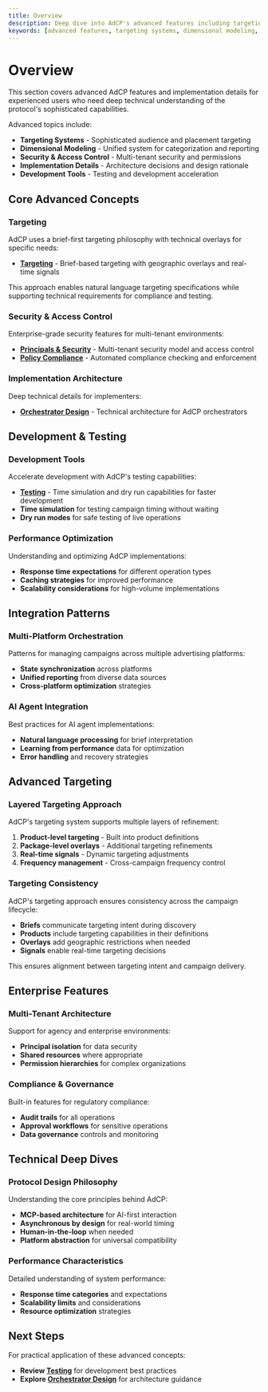 ```yaml
---
title: Overview
description: Deep dive into AdCP's advanced features including targeting systems, dimensional modeling, security, and implementation details.
keywords: [advanced features, targeting systems, dimensional modeling, security, implementation, technical details]
---
```


# Overview

This section covers advanced AdCP features and implementation details for experienced users who need deep technical understanding of the protocol's sophisticated capabilities.

Advanced topics include:

- **Targeting Systems** - Sophisticated audience and placement targeting
- **Dimensional Modeling** - Unified system for categorization and reporting  
- **Security & Access Control** - Multi-tenant security and permissions
- **Implementation Details** - Architecture decisions and design rationale
- **Development Tools** - Testing and development acceleration

## Core Advanced Concepts

### Targeting
AdCP uses a brief-first targeting philosophy with technical overlays for specific needs:

- **[Targeting](/docs/media-buy/advanced-topics/targeting)** - Brief-based targeting with geographic overlays and real-time signals

This approach enables natural language targeting specifications while supporting technical requirements for compliance and testing.

### Security & Access Control
Enterprise-grade security features for multi-tenant environments:

- **[Principals & Security](/docs/media-buy/advanced-topics/principals-and-security)** - Multi-tenant security model and access control
- **[Policy Compliance](/docs/media-buy/media-buys/policy-compliance)** - Automated compliance checking and enforcement

### Implementation Architecture
Deep technical details for implementers:

- **[Orchestrator Design](/docs/media-buy/advanced-topics/orchestrator-design)** - Technical architecture for AdCP orchestrators

## Development & Testing

### Development Tools
Accelerate development with AdCP's testing capabilities:

- **[Testing](/docs/media-buy/advanced-topics/testing)** - Time simulation and dry run capabilities for faster development
- **Time simulation** for testing campaign timing without waiting
- **Dry run modes** for safe testing of live operations

### Performance Optimization
Understanding and optimizing AdCP implementations:
- **Response time expectations** for different operation types
- **Caching strategies** for improved performance  
- **Scalability considerations** for high-volume implementations

## Integration Patterns

### Multi-Platform Orchestration
Patterns for managing campaigns across multiple advertising platforms:
- **State synchronization** across platforms
- **Unified reporting** from diverse data sources
- **Cross-platform optimization** strategies

### AI Agent Integration
Best practices for AI agent implementations:
- **Natural language processing** for brief interpretation
- **Learning from performance** data for optimization
- **Error handling** and recovery strategies

## Advanced Targeting

### Layered Targeting Approach
AdCP's targeting system supports multiple layers of refinement:

1. **Product-level targeting** - Built into product definitions
2. **Package-level overlays** - Additional targeting refinements
3. **Real-time signals** - Dynamic targeting adjustments
4. **Frequency management** - Cross-campaign frequency control

### Targeting Consistency
AdCP's targeting approach ensures consistency across the campaign lifecycle:
- **Briefs** communicate targeting intent during discovery
- **Products** include targeting capabilities in their definitions
- **Overlays** add geographic restrictions when needed
- **Signals** enable real-time targeting decisions

This ensures alignment between targeting intent and campaign delivery.

## Enterprise Features

### Multi-Tenant Architecture
Support for agency and enterprise environments:
- **Principal isolation** for data security
- **Shared resources** where appropriate
- **Permission hierarchies** for complex organizations

### Compliance & Governance
Built-in features for regulatory compliance:
- **Audit trails** for all operations
- **Approval workflows** for sensitive operations
- **Data governance** controls and monitoring

## Technical Deep Dives

### Protocol Design Philosophy
Understanding the core principles behind AdCP:
- **MCP-based architecture** for AI-first interaction
- **Asynchronous by design** for real-world timing
- **Human-in-the-loop** when needed
- **Platform abstraction** for universal compatibility

### Performance Characteristics
Detailed understanding of system performance:
- **Response time categories** and expectations
- **Scalability limits** and considerations
- **Resource optimization** strategies

## Next Steps

For practical application of these advanced concepts:
- **Review [Testing](/docs/media-buy/advanced-topics/testing)** for development best practices
- **Explore [Orchestrator Design](/docs/media-buy/advanced-topics/orchestrator-design)** for architecture guidance